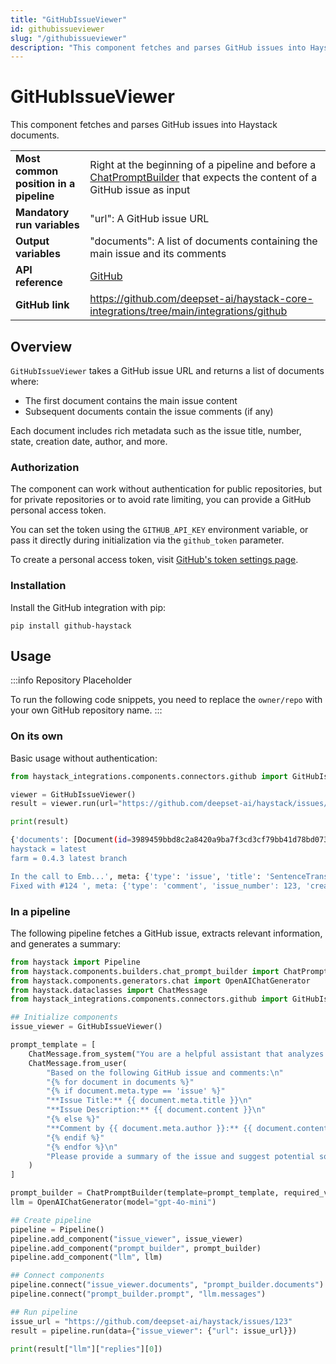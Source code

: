 ```yaml
---
title: "GitHubIssueViewer"
id: githubissueviewer
slug: "/githubissueviewer"
description: "This component fetches and parses GitHub issues into Haystack documents."
---
```


# GitHubIssueViewer

This component fetches and parses GitHub issues into Haystack documents.

|  |  |
| --- | --- |
| **Most common position in a pipeline** | Right at the beginning of a pipeline and before a [ChatPromptBuilder](../builders/chatpromptbuilder.mdx) that expects the content of a GitHub issue as input |
| **Mandatory run variables**            | "url": A GitHub issue URL                                                                                                                        |
| **Output variables**                   | "documents": A list of documents containing the main issue and its comments                                                                      |
| **API reference**                      | [GitHub](/reference/integrations-hanlp)                                                                                                                |
| **GitHub link**                        | https://github.com/deepset-ai/haystack-core-integrations/tree/main/integrations/github                                                         |

## Overview

`GitHubIssueViewer` takes a GitHub issue URL and returns a list of documents where:

- The first document contains the main issue content
- Subsequent documents contain the issue comments (if any)

Each document includes rich metadata such as the issue title, number, state, creation date, author, and more.

### Authorization

The component can work without authentication for public repositories, but for private repositories or to avoid rate limiting, you can provide a GitHub personal access token.

You can set the token using the `GITHUB_API_KEY` environment variable, or pass it directly during initialization via the `github_token` parameter.

To create a personal access token, visit [GitHub's token settings page](https://github.com/settings/tokens).

### Installation

Install the GitHub integration with pip:

```shell
pip install github-haystack
```

## Usage

:::info
Repository Placeholder

To run the following code snippets, you need to replace the `owner/repo` with your own GitHub repository name.
:::

### On its own

Basic usage without authentication:

```python
from haystack_integrations.components.connectors.github import GitHubIssueViewer

viewer = GitHubIssueViewer()
result = viewer.run(url="https://github.com/deepset-ai/haystack/issues/123")

print(result)
```

```bash
{'documents': [Document(id=3989459bbd8c2a8420a9ba7f3cd3cf79bb41d78bd0738882e57d509e1293c67a, content: 'sentence-transformers = 0.2.6.1
haystack = latest
farm = 0.4.3 latest branch

In the call to Emb...', meta: {'type': 'issue', 'title': 'SentenceTransformer no longer accepts \'gpu" as argument', 'number': 123, 'state': 'closed', 'created_at': '2020-05-28T04:49:31Z', 'updated_at': '2020-05-28T07:11:43Z', 'author': 'predoctech', 'url': 'https://github.com/deepset-ai/haystack/issues/123'}), Document(id=a8a56b9ad119244678804d5873b13da0784587773d8f839e07f644c4d02c167a, content: 'Thanks for reporting!
Fixed with #124 ', meta: {'type': 'comment', 'issue_number': 123, 'created_at': '2020-05-28T07:11:42Z', 'updated_at': '2020-05-28T07:11:42Z', 'author': 'tholor', 'url': 'https://github.com/deepset-ai/haystack/issues/123#issuecomment-635153940'})]}
```

### In a pipeline

The following pipeline fetches a GitHub issue, extracts relevant information, and generates a summary:

```python
from haystack import Pipeline
from haystack.components.builders.chat_prompt_builder import ChatPromptBuilder
from haystack.components.generators.chat import OpenAIChatGenerator
from haystack.dataclasses import ChatMessage
from haystack_integrations.components.connectors.github import GitHubIssueViewer

## Initialize components
issue_viewer = GitHubIssueViewer()

prompt_template = [
    ChatMessage.from_system("You are a helpful assistant that analyzes GitHub issues."),
    ChatMessage.from_user(
        "Based on the following GitHub issue and comments:\n"
        "{% for document in documents %}"
        "{% if document.meta.type == 'issue' %}"
        "**Issue Title:** {{ document.meta.title }}\n"
        "**Issue Description:** {{ document.content }}\n"
        "{% else %}"
        "**Comment by {{ document.meta.author }}:** {{ document.content }}\n"
        "{% endif %}"
        "{% endfor %}\n"
        "Please provide a summary of the issue and suggest potential solutions."
    )
]

prompt_builder = ChatPromptBuilder(template=prompt_template, required_variables="*")
llm = OpenAIChatGenerator(model="gpt-4o-mini")

## Create pipeline
pipeline = Pipeline()
pipeline.add_component("issue_viewer", issue_viewer)
pipeline.add_component("prompt_builder", prompt_builder)
pipeline.add_component("llm", llm)

## Connect components
pipeline.connect("issue_viewer.documents", "prompt_builder.documents")
pipeline.connect("prompt_builder.prompt", "llm.messages")

## Run pipeline
issue_url = "https://github.com/deepset-ai/haystack/issues/123"
result = pipeline.run(data={"issue_viewer": {"url": issue_url}})

print(result["llm"]["replies"][0])
```